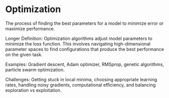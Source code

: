 # Optimization

The process of finding the best parameters for a model to minimize error or maximize performance.

Longer Definition: Optimization algorithms adjust model parameters to minimize the loss function. This involves navigating high-dimensional parameter spaces to find configurations that produce the best performance on the given task.

Examples: Gradient descent, Adam optimizer, RMSprop, genetic algorithms, particle swarm optimization.

Challenges: Getting stuck in local minima, choosing appropriate learning rates, handling noisy gradients, computational efficiency, and balancing exploration vs exploitation.